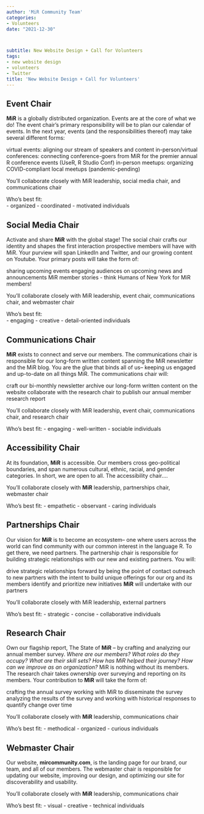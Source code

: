 ```yaml
---
author: 'MiR Community Team'
categories:
- Volunteers
date: "2021-12-30"



subtitle: New Website Design + Call for Volunteers
tags:
- new website design
- volunteers
- Twitter
title: 'New Website Design + Call for Volunteers'
---
```


## Event Chair

**MiR** is a globally distributed organization. Events are at the core of what we do! The event chair’s primary responsibility will be to plan our calendar of events. In the next year, events (and the responsibilities thereof) may take several different forms:

virtual events: aligning our stream of speakers and content
in-person/virtual conferences: connecting conference-goers from MiR for the premier annual R conference events (UseR, R Studio Conf)
in-person meetups: organizing COVID-compliant local meetups (pandemic-pending)

You’ll collaborate closely with MiR leadership, social media chair, and communications chair

Who’s best fit:  
- organized
- coordinated
- motivated individuals


## Social Media Chair

Activate and share **MiR** with the global stage! The social chair crafts our identity and shapes the first interaction prospective members will have with MiR. Your purview will span LinkedIn and Twitter, and our growing content on Youtube. Your primary posts will take the form of:

sharing upcoming events
engaging audiences on upcoming news and announcements
MiR member stories - think Humans of New York for MiR members!

You’ll collaborate closely with MiR leadership, event chair, communications chair, and webmaster chair

Who’s best fit:  
- engaging
- creative
- detail-oriented individuals


## Communications Chair

**MiR** exists to connect and serve our members. The communications chair is responsible for our long-form written content spanning the MiR newsletter and the MiR blog. You are the glue that binds all of us– keeping us engaged and up-to-date on all things MiR. The communications chair will:

craft our bi-monthly newsletter
archive our long-form written content on the website
collaborate with the research chair to publish our annual member research report

You’ll collaborate closely with MiR leadership, event chair, communications chair, and research chair

Who’s best fit:
- engaging
- well-written
- sociable individuals


## Accessibility Chair

At its foundation, **MiR** is accessible. Our members cross geo-political boundaries, and span numerous cultural, ethnic, racial, and gender  categories. In short, we are open to all. The accessibility chair….


You’ll collaborate closely with **MiR** leadership, partnerships chair, webmaster chair

Who’s best fit:
- empathetic
- observant
- caring individuals



## Partnerships Chair

Our vision for **MiR** is to become an ecosystem– one where users across the world can find community with our common interest in the language R. To get there, we need partners. The partnership chair is responsible for building strategic relationships with our new and existing partners. You will:

drive strategic relationships forward by being the point of contact
outreach to new partners with the intent to build unique offerings for our org and its members
identify and prioritize new initiatives **MiR** will undertake with our partners

You’ll collaborate closely with MiR leadership, external partners

Who’s best fit:
- strategic
- concise
- collaborative individuals


## Research Chair

Own our flagship report, The State of **MiR** – by crafting and analyzing our annual member survey. *Where are our members? What roles do they occupy? What are their skill sets? How has MiR helped their journey? How can we improve as an organization?* MiR is nothing without its members. The research chair takes ownership over surveying and reporting on its members. Your contribution to **MiR** will take the form of:

crafting the annual survey
working with MiR to disseminate the survey
analyzing the results of the survey and working with historical responses to quantify change over time

You’ll collaborate closely with **MiR** leadership, communications chair

Who’s best fit:
- methodical
- organized
- curious individuals


## Webmaster Chair

Our website, **mircommunity.com**, is the landing page for our brand, our team, and all of our members. The webmaster chair is responsible for updating our website, improving our design, and optimizing our site for discoverability and usability.

You’ll collaborate closely with **MiR** leadership, communications chair

Who’s best fit:
- visual
- creative
- technical individuals
